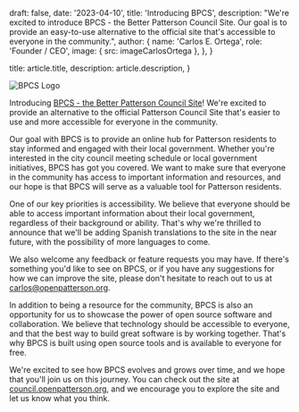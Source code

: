 
  draft: false,
  date: '2023-04-10',
  title: 'Introducing BPCS',
  description:
    "We're excited to introduce BPCS - the Better Patterson Council Site. Our goal is to provide an easy-to-use alternative to the official site that's accessible to everyone in the community.",
  author: {
    name: 'Carlos E. Ortega',
    role: 'Founder / CEO',
    image: { src: imageCarlosOrtega },
  },
}

  title: article.title,
  description: article.description,
}

![BPCS Logo](./bpcs-logo.png)

Introducing [BPCS - the Better Patterson Council Site](https://council.openpatterson.org/)!
We're excited to provide an alternative to the official Patterson Council Site that's easier to use and more accessible for everyone in the community.

Our goal with BPCS is to provide an online hub for Patterson residents to stay informed and engaged with their local government. Whether you're interested in the city council meeting schedule or local government initiatives, BPCS has got you covered. We want to make sure that everyone in the community has access to important information and resources, and our hope is that BPCS will serve as a valuable tool for Patterson residents.

One of our key priorities is accessibility. We believe that everyone should be able to access important information about their local government, regardless of their background or ability. That's why we're thrilled to announce that we'll be adding Spanish translations to the site in the near future, with the possibility of more languages to come.

We also welcome any feedback or feature requests you may have. If there's something you'd like to see on BPCS, or if you have any suggestions for how we can improve the site, please don't hesitate to reach out to us at [carlos@openpatterson.org](mailto:carlos@openpatterson.org).

In addition to being a resource for the community, BPCS is also an opportunity for us to showcase the power of open source software and collaboration. We believe that technology should be accessible to everyone, and that the best way to build great software is by working together. That's why BPCS is built using open source tools and is available to everyone for free.

We're excited to see how BPCS evolves and grows over time, and we hope that you'll join us on this journey. You can check out the site at [council.openpatterson.org](https://council.openpatterson.org/), and we encourage you to explore the site and let us know what you think.
